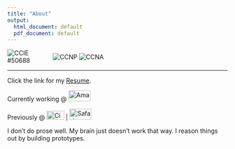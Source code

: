 ```yaml
---
title: "About"
output:
  html_document: default
  pdf_document: default
---
```


<img src="img/ccie_routeswitch_med.gif" alt="CCIE #50688" align="middle" style="max-height: 100px; max-width: 100px;" />
<img src="img/ccnp_routingswitching_med.gif" alt="CCNP" align="middle" style="max-height: 100px; max-width: 100px;" />
<img src="img/ccna_routerswitching_med.gif" alt="CCNA" align="middle" style="max-height: 100px; max-width: 100px;" />

---

<p>Click the link for my <a href="/WilberforceOchiengWanjira_CV.pdf">Resume</a>.</p>

<p class="working">Currently working @ <a class="company" href="https://aws.amazon.com/" target="_blank"><img src="/img/amazon.png" alt="Amazon Web Services" style="width:50px;height:25px;"></a><br></p>

<p>Previously @ <a class="company" href="https://cisco.com" target="_blank"><img src="/img/cisco.png" alt="Cisco Systems" style="width:40px;height:20px;"></a> | 
<a class="company" href="https://www.safaricom.co.ke/" target="_blank"><img src="/img/safaricom.png" alt="Safaricom" style="width:50px;height:25px;"></a>
</p>

<p class="large-description">I don’t do prose well. My brain just doesn’t work that way. I reason things out by building prototypes.</p>

